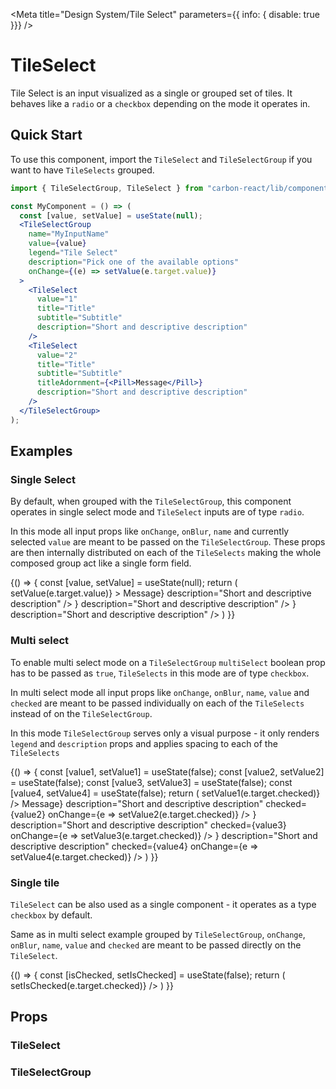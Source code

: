 

<Meta
  title="Design System/Tile Select"
  parameters={{ info: { disable: true }}}
/>

# TileSelect
Tile Select is an input visualized as a single or grouped set of tiles. It behaves like a `radio` or a `checkbox` depending on the mode it operates in.

## Quick Start

To use this component, import the `TileSelect` and `TileSelectGroup` if you want to have `TileSelects` grouped.

```jsx
import { TileSelectGroup, TileSelect } from "carbon-react/lib/components/radio-tile"

const MyComponent = () => (
  const [value, setValue] = useState(null);
  <TileSelectGroup
    name="MyInputName"
    value={value}
    legend="Tile Select"
    description="Pick one of the available options"
    onChange={(e) => setValue(e.target.value)}
  >
    <TileSelect 
      value="1"
      title="Title"
      subtitle="Subtitle"
      description="Short and descriptive description"
    />
    <TileSelect 
      value="2"
      title="Title"
      subtitle="Subtitle"
      titleAdornment={<Pill>Message</Pill>}
      description="Short and descriptive description"
    />
  </TileSelectGroup>
);
```

## Examples

### Single Select

By default, when grouped with the `TileSelectGroup`, this component operates in single select mode and `TileSelect` inputs are of type `radio`.

In this mode all input props like `onChange`, `onBlur`, `name` and currently selected `value` are meant to be passed on the `TileSelectGroup`.
These props are then internally distributed on each of the `TileSelects` making the whole composed group act like a single form field.

<Preview>
  <Story name="Basic">
    {() => {
      const [value, setValue] = useState(null);
      return (
        <TileSelectGroup
          name="Tile Select"
          value={value}
          legend="Tile Select"
          description="Pick one of the available options"
          onChange={(e) => setValue(e.target.value)}
        >
          <TileSelect 
            value="1"
            id="1"
            aria-label="1"
            title="Title"
            subtitle="Subtitle"
            description="Short and descriptive description"
          />
          <TileSelect 
            value="2"
            id="2"
            aria-label="2"
            title="Title"
            subtitle="Subtitle"
            titleAdornment={<Pill>Message</Pill>}
            description="Short and descriptive description"
          />
          <TileSelect 
            value="3"
            id="3"
            aria-label="3"
            disabled
            title="Title" 
            subtitle="Subtitle"
            titleAdornment={<Icon type='info' tooltipMessage="Short and non descriptive message" />}
            description="Short and descriptive description"
          />
          <TileSelect 
            value="4"
            id="4"
            aria-label="4"
            title="Title"
            subtitle="Subtitle"
            titleAdornment={<Icon type='info' tooltipMessage="Short and non descriptive message" />}
            description="Short and descriptive description"
          />
        </TileSelectGroup>
      )
    }}
  </Story>
</Preview>

### Multi select
To enable multi select mode on a `TileSelectGroup` `multiSelect` boolean prop has to be passed as `true`, `TileSelects` in this mode are of type `checkbox`.

In multi select mode all input props like `onChange`, `onBlur`, `name`, `value` and `checked` are meant to be passed individually on each of the `TileSelects` instead of on the `TileSelectGroup`.

In this mode `TileSelectGroup` serves only a visual purpose - it only renders `legend` and `description` props and applies spacing to each of the `TileSelects`

<Preview>
  <Story name="Single Select">
    {() => {
      const [value1, setValue1] = useState(false);
      const [value2, setValue2] = useState(false);
      const [value3, setValue3] = useState(false);
      const [value4, setValue4] = useState(false);
      return (
        <TileSelectGroup
          legend="Tile Select"
          description="Pick any number of available options"
          multiSelect
        >
          <TileSelect 
            value="1"
            name="multi-1"
            id="multi-1"
            aria-label="multi-1"
            title="Title"
            subtitle="Subtitle"
            description="Short and descriptive description"
            checked={value1}
            onChange={e => setValue1(e.target.checked)}
          />
          <TileSelect
            value="2"
            name="multi-2"
            id="multi-2"
            aria-label="multi-2"
            subtitle="Subtitle"
            titleAdornment={<Pill>Message</Pill>}
            description="Short and descriptive description"
            checked={value2}
            onChange={e => setValue2(e.target.checked)}
          />
          <TileSelect
            value="3"
            name="multi-3"
            id="multi-3"
            aria-label="multi-3"
            disabled
            title="Title" 
            subtitle="Subtitle"
            titleAdornment={<Icon type='info' tooltipMessage="Short and non descriptive message" />}
            description="Short and descriptive description"
            checked={value3}
            onChange={e => setValue3(e.target.checked)}
          />
          <TileSelect
            value="4"
            name="multi-4"
            id="multi-4"
            aria-label="multi-4"
            title="Title"
            subtitle="Subtitle"
            titleAdornment={<Icon type='info' tooltipMessage="Short and non descriptive message" />}
            description="Short and descriptive description"
            checked={value4}
            onChange={e => setValue4(e.target.checked)}
          />
        </TileSelectGroup>
      )
    }}
  </Story>
</Preview>

### Single tile
`TileSelect` can be also used as a single component - it operates as a type `checkbox` by default.

Same as in multi select example grouped by `TileSelectGroup`, `onChange`, `onBlur`, `name`, `value` and `checked` are meant to be passed directly on the `TileSelect`.

<Preview>
  <Story name="Single tile">
    {() => {
      const [isChecked, setIsChecked] = useState(false);
      return (
        <TileSelect 
          value="1"
          id="single-1"
          aria-label="single-1"
          name="single"
          title="Title"
          subtitle="Subtitle"
          description="Short and descriptive description"
          checked={isChecked}
          onChange={e => setIsChecked(e.target.checked)}
        />
      )
    }}
  </Story>
</Preview>

## Props

### TileSelect
<Props of={TileSelect} />

### TileSelectGroup
<Props of={TileSelectGroup} />